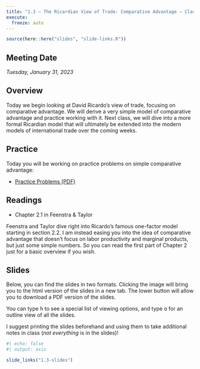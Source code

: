 ```yaml
---
title: "1.3 — The Ricardian View of Trade: Comparative Advantage — Class Content"
execute:
  freeze: auto
---
```


```r
source(here::here("slides", "slide-links.R"))
```

::: {.callout-note appearance="minimal"}
# Meeting Date

*Tuesday, January 31, 2023*
:::

## <i class="fas fa-info-circle fa-lg"></i> Overview

Today we begin looking at David Ricardo's view of trade, focusing on comparative advantage. We will derive a very simple model of comparative advantage and practice working with it. Next class, we will dive into a more formal Ricardian model that will ultimately be extended into the modern models of international trade over the coming weeks.

## <i class="fas fa-dumbbell"></i> Practice

Today you will be working on practice problems on simple comparative advantage:

- [<i class="fas fa-file-pdf"></i> Practice Problems (PDF)](files/practice/1.3-practice-pdf.pdf)

## <i class="fas fa-book-reader fa-lg"></i> Readings

- Chapter 2.1 in Feenstra & Taylor

Feenstra and Taylor dive right into Ricardo's famous one-factor model starting in section 2.2. I am instead easing you into the idea of comparative advantage that doesn't focus on labor productivity and marginal products, but just some simple numbers. So you can read the first part of Chapter 2 just for a basic overview if you wish.

## <i class="fas fa-chalkboard-teacher"></i> Slides

Below, you can find the slides in two formats. Clicking the image will bring you to the html version of the slides in a new tab. The lower button will allow you to download a PDF version of the slides.

::: callout-tip
You can type <kbd>h</kbd> to see a special list of viewing options, and type <kbd>o</kbd> for an outline view of all the slides.
:::

I suggest printing the slides beforehand and using them to take additional notes in class (*not everything* is in the slides)!

```r
#| echo: false
#| output: asis

slide_links("1.3-slides")
```

```{=html}
<!--## <i class="fas fa-laptop-code"></i> Assignments

### Preliminary Math Survey Due Next Class

Please take the [preliminary survey](/assignment/00-preliminary-survey) on your math background by next class. This will help us all have a productive semester together.-->
```
